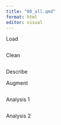 ```yaml
---
title: "00_all.qmd"
format: html
editor: visual
---
```


Load

```r

```

Clean

```r

```

Describe

Augment

```r

```

Analysis 1

```r

```

Analysis 2

```r

```
